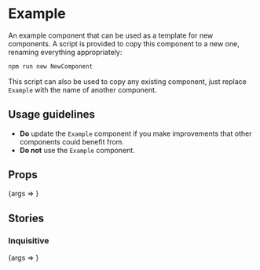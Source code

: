 
<Meta title="Example" component={Example} />

# Example

An example component that can be used as a template for new components. A script
is provided to copy this component to a new one, renaming everything
appropriately:

```sh
npm run new NewComponent
```

This script can also be used to copy any existing component, just replace
`Example` with the name of another component.

## Usage guidelines

- **Do** update the `Example` component if you make improvements that other components could benefit from.
- **Do not** use the `Example` component.

## Props

<Canvas>
	<Story
		args={{}}
		name="Default"
	>
		{args => <Example {...args} />}
	</Story>
</Canvas>

<ArgsTable story="Default" />

## Stories

### Inquisitive

<Canvas>
	<Story
		args={{
			children: 'Hello, world?',
		}}
		name="Inquisitive"
	>
		{args => <Example {...args} />}
	</Story>
</Canvas>
